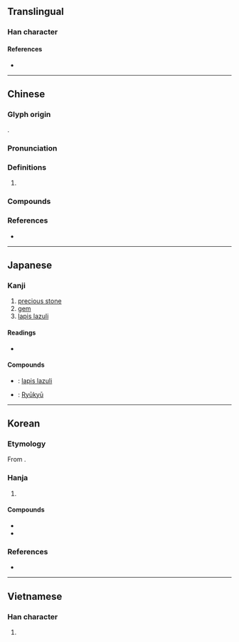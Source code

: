 {{character info}}
==Translingual==

===Han character===
{{Han char|rn=96|rad=玉|as=07|sn=10|four=10113|canj=MGYIU|ids=⿰⺩㐬}}

====References====
* {{Han ref|kx=0733.080|dkj=20978|hdz=21118.090|uh=7409|ud=29705|bh=AF5B|bd=44891}}

----

==Chinese==
{{zh-forms|alt=瑠,璢}}

===Glyph origin===
{{Han etym}}
{{Han compound|玉|alt1=⺩|㐬|ls=psc|c1=s|t1=jade|c2=p}}.

===Pronunciation===
{{zh-pron
|m=liú
|c=lau4
|h=pfs=
|md=
|mn=liû
|w=
|mc=y
|oc=y
|cat=n
}}

===Definitions===
{{zh-hanzi}}

# {{zh-used in|琉璃}}

===Compounds===
{{zh-der|琉璃燈|萬頃琉璃|琉璃|琉璃珠|琉璃工藝|琉璃磚|琉璃瓦|琉璃球兒|琉璃喇叭|琉球群島|琉璃廠|淨琉璃|琉特琴|帛琉|琉球}}

===References===
* {{R:yue:Hanzi}}

----

==Japanese==

===Kanji===
{{ja-kanji|grade=8|rs=玉07}}

# [[precious stone]]
# [[gem]]
# [[lapis lazuli]]

====Readings====
* {{ja-readings
|goon=る
|kanon=りゅう<りう
|kun=
|nanori=
}}

====Compounds====
* {{ja-r|琉璃|るり}}: [[lapis lazuli]]
* {{ja-r|琉球|りゅうきゅう}}: [[Ryūkyū]]

----

==Korean==

===Etymology===
From {{der|ko|ltc|-}} {{ltc-l|琉}}. {{hanja-hunmong|류|lyu|金寳}}

===Hanja===
{{ko-hanja-search}}
{{ko-hanja|유리|류||유}}

# {{hanja form of|[[류]]/[[유]]|[[glass]]}}

====Compounds====
{{der-top|Compounds}}
* {{ko-l|유리|[[glass]]|琉璃}}
* {{ko-l|유리창|琉璃窓}}
{{der-bottom}}

===References===
* {{R:hanjadoc|7343}}

----

==Vietnamese==

===Han character===
{{vi-hantu|rs=玉07|lưu}}

# {{rfdef|vi|sort=玉07}}